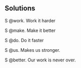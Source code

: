 ## Solutions {-}

S @work. Work it harder

S @make. Make it better

S @do. Do it faster

S @us. Makes us stronger.

S @better. Our work is never over.